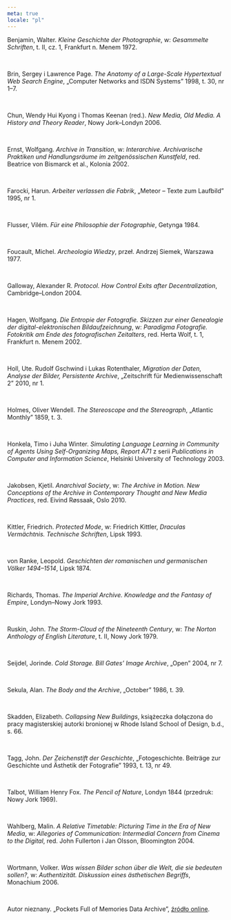 ```yaml
---
meta: true
locale: "pl"
---
```


Benjamin, Walter. *Kleine Geschichte der Photographie*, w: *Gesammelte Schriften*, t. II, cz. 1, Frankfurt n. Menem 1972.

<br />

Brin, Sergey i Lawrence Page. *The Anatomy of a Large-Scale Hypertextual Web Search Engine*, „Computer Networks and ISDN Systems” 1998, t. 30, nr 1–7.

<br />

Chun, Wendy Hui Kyong i Thomas Keenan (red.). *New Media, Old Media. A History and Theory Reader*, Nowy Jork–Londyn 2006.

<br />

Ernst, Wolfgang. *Archive in Transition*, w: *Interarchive. Archivarische Praktiken und Handlungsräume im zeitgenössischen Kunstfeld*, red. Beatrice von Bismarck et al., Kolonia 2002.

<br />

Farocki, Harun. *Arbeiter verlassen die Fabrik*, „Meteor – Texte zum Laufbild” 1995, nr 1.

<br />

Flusser, Vilém. *Für eine Philosophie der Fotographie*, Getynga 1984.

<br />

Foucault, Michel. *Archeologia Wiedzy*, przeł. Andrzej Siemek, Warszawa 1977.

<br />

Galloway, Alexander R. *Protocol. How Control Exits after Decentralization*, Cambridge–London 2004.

<br />

Hagen, Wolfgang. *Die Entropie der Fotografie. Skizzen zur einer Genealogie der digital-elektronischen Bildaufzeichnung*, w: *Paradigma Fotografie. Fotokritik am Ende des fotografischen Zeitalters*, red. Herta Wolf, t. 1, Frankfurt n. Menem 2002.

<br />

Holl, Ute. Rudolf Gschwind i Lukas Rotenthaler, *Migration der Daten, Analyse der Bilder, Persistente Archive*, „Zeitschrift für Medienwissenschaft 2” 2010, nr 1.

<br />

Holmes, Oliver Wendell. *The Stereoscope and the Stereograph*, „Atlantic Monthly” 1859, t. 3.

<br />

Honkela, Timo i Juha Winter. *Simulating Language Learning in Community of Agents Using Self-Organizing Maps, Report A71* z serii *Publications in Computer and Information Science*, Helsinki University of Technology 2003.

<br />

Jakobsen, Kjetil. *Anarchival Society*, w: *The Archive in Motion. New Conceptions of the Archive in Contemporary Thought and New Media Practices*, red. Eivind Røssaak, Oslo 2010.

<br />

Kittler, Friedrich. *Protected Mode*, w: Friedrich Kittler, *Draculas Vermächtnis. Technische Schriften*, Lipsk 1993.

<br />

von Ranke, Leopold. *Geschichten der romanischen und germanischen Völker 1494–1514*, Lipsk 1874.

<br />

Richards, Thomas. *The Imperial Archive. Knowledge and the Fantasy of Empire*, Londyn–Nowy Jork 1993.

<br />

Ruskin, John.  *The Storm-Cloud of the Nineteenth Century*, w: *The Norton Anthology of English Literature*, t. II, Nowy Jork 1979.

<br />

Seijdel, Jorinde. *Cold Storage. Bill Gates’ Image Archive*, „Open” 2004, nr 7.

<br />

Sekula, Alan. *The Body and the Archive*, „October” 1986, t. 39.

<br />

Skadden, Elizabeth. *Collapsing New Buildings*, książeczka dołączona do pracy magisterskiej autorki bronionej w Rhode Island School of Design, b.d., s. 66.

<br />

Tagg, John. *Der Zeichenstift der Geschichte*, „Fotogeschichte. Beiträge zur Geschichte und Ästhetik der Fotografie” 1993, t. 13, nr 49.

<br />

Talbot, William Henry Fox. *The Pencil of Nature*, Londyn 1844 (przedruk: Nowy Jork 1969).

<br />

Wahlberg, Malin. *A Relative Timetable: Picturing Time in the Era of New Media*, w: *Allegories of Communication: Intermedial Concern from Cinema to the Digital*, red. John Fullerton i Jan Olsson, Bloomington 2004.

<br />

Wortmann, Volker. *Was wissen Bilder schon über die Welt, die sie bedeuten sollen?*, w: *Authentizität. Diskussion eines ästhetischen Begriffs*, Monachium 2006.

<br />

Autor nieznany. „Pockets Full of Memories Data Archive”, [źródło online](http://tango.mat.ucsb.edu/pfom/databrowser.php).
